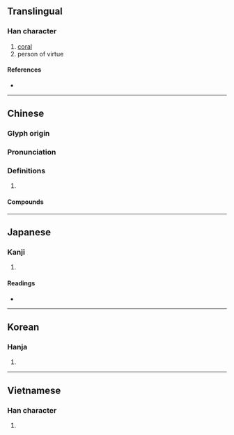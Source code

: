 {{character info}}
==Translingual==

===Han character===
{{Han char|rn=96|rad=玉|as=09|sn=13|four=17120|canj=MGJRB|ids=⿰𤣩胡}}

# [[coral]]
# person of virtue

====References====
* {{Han ref|kx=0738.040|dkj=21126|dj=1148.240|hdz=21125.090|uh=745A|ud=29786|bh=B7E4|bd=47076}}

----

==Chinese==
{{zh-forms}}

===Glyph origin===
{{Han etym}}

===Pronunciation===
{{zh-pron
|m=hú
|c=wu4
|mn=ô͘/twv:lô͘
|mc=y
|oc=y
|cat=
}}

===Definitions===
{{zh-hanzi}}

# {{n-g|Used in {{zh-l|珊瑚}}}}

====Compounds====
{{zh-der|桃葉珊瑚|珊瑚|珊瑚在網|珊瑚婚|珊瑚島|珊瑚樹|珊瑚礁|珊瑚菜|珊瑚蟲|瑚璉|瑚璉之器|瑚璉器|綠珊瑚|蜈蚣珊瑚|鐵網珊瑚}}

----

==Japanese==

===Kanji===
{{ja-kanji|grade=|rs=玉09}}

# {{rfdef|ja|sort=玉09}}

====Readings====
* {{ja-readings
|goon=ご
|kanon=こ
|kun=
|nanori=
}}

----

==Korean==

===Hanja===
{{ko-hanja|hangeul=호|eumhun=|rv=ho|mr=ho|y=ho}}

# {{rfdef|ko|sort=玉09}}

----

==Vietnamese==

===Han character===
{{vi-readings|reading=hô, hồ|rs=玉09}}

# {{rfdef|vi|sort=玉09}}